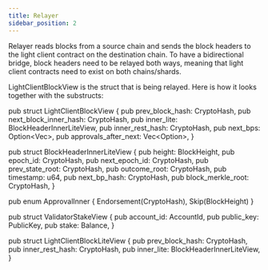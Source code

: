 ```yaml
---
title: Relayer
sidebar_position: 2
---
```


Relayer reads blocks from a source chain and sends the block headers to the light client contract on the destination chain. To have a bidirectional bridge, block headers need to be relayed both ways, meaning that light client contracts need to exist on both chains/shards.

LightClientBlockView is the struct that is being relayed. Here is how it looks together with the substructs:

pub struct LightClientBlockView {
    pub prev_block_hash: CryptoHash,
    pub next_block_inner_hash: CryptoHash,
    pub inner_lite: BlockHeaderInnerLiteView,
    pub inner_rest_hash: CryptoHash,
    pub next_bps: Option<Vec<ValidatorStakeView>>,
    pub approvals_after_next: Vec<Option<Signature>>,
}


pub struct BlockHeaderInnerLiteView {
    pub height: BlockHeight,
    pub epoch_id: CryptoHash,
    pub next_epoch_id: CryptoHash,
    pub prev_state_root: CryptoHash,
    pub outcome_root: CryptoHash,
    pub timestamp: u64,
    pub next_bp_hash: CryptoHash,
    pub block_merkle_root: CryptoHash,
}

pub enum ApprovalInner {
    Endorsement(CryptoHash),
    Skip(BlockHeight)
}

pub struct ValidatorStakeView {
    pub account_id: AccountId,
    pub public_key: PublicKey,
    pub stake: Balance,
}

pub struct LightClientBlockLiteView {
    pub prev_block_hash: CryptoHash,
    pub inner_rest_hash: CryptoHash,
    pub inner_lite: BlockHeaderInnerLiteView,
}
